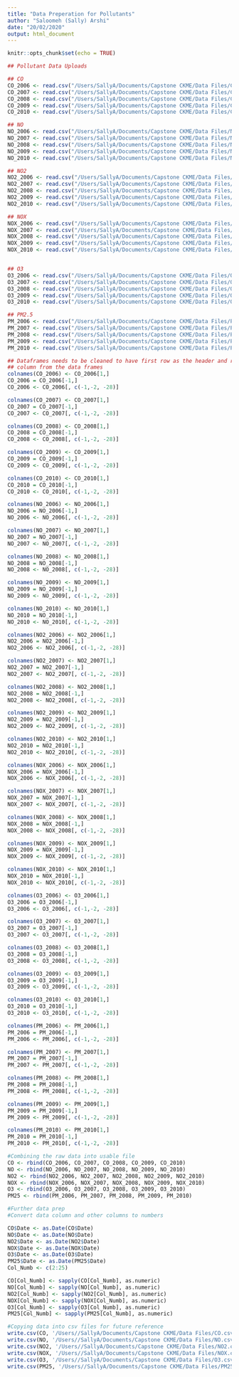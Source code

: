 ```yaml
---
title: "Data Preperation for Pollutants"
author: "Saloomeh (Sally) Arshi"
date: "20/02/2020"
output: html_document
---
```


```r
knitr::opts_chunk$set(echo = TRUE)
```



```r
## Pollutant Data Uploads

## CO
CO_2006 <- read.csv("/Users/SallyA/Documents/Capstone CKME/Data Files/CO/CO_2006.csv", stringsAsFactors = FALSE, header = TRUE)
CO_2007 <- read.csv("/Users/SallyA/Documents/Capstone CKME/Data Files/CO/CO_2007.csv", stringsAsFactors = FALSE, header = TRUE)
CO_2008 <- read.csv("/Users/SallyA/Documents/Capstone CKME/Data Files/CO/CO_2008.csv", stringsAsFactors = FALSE, header = TRUE)
CO_2009 <- read.csv("/Users/SallyA/Documents/Capstone CKME/Data Files/CO/CO_2009.csv", stringsAsFactors = FALSE, header = TRUE)
CO_2010 <- read.csv("/Users/SallyA/Documents/Capstone CKME/Data Files/CO/CO_2010.csv", stringsAsFactors = FALSE, header = TRUE)

## NO
NO_2006 <- read.csv("/Users/SallyA/Documents/Capstone CKME/Data Files/NO/NO_2006.csv", stringsAsFactors = FALSE, header = TRUE)
NO_2007 <- read.csv("/Users/SallyA/Documents/Capstone CKME/Data Files/NO/NO_2007.csv", stringsAsFactors = FALSE, header = TRUE)
NO_2008 <- read.csv("/Users/SallyA/Documents/Capstone CKME/Data Files/NO/NO_2008.csv", stringsAsFactors = FALSE, header = TRUE)
NO_2009 <- read.csv("/Users/SallyA/Documents/Capstone CKME/Data Files/NO/NO_2009.csv", stringsAsFactors = FALSE, header = TRUE)
NO_2010 <- read.csv("/Users/SallyA/Documents/Capstone CKME/Data Files/NO/NO_2010.csv", stringsAsFactors = FALSE, header = TRUE)

## NO2
NO2_2006 <- read.csv("/Users/SallyA/Documents/Capstone CKME/Data Files/NO2/NO2_2006.csv", stringsAsFactors = FALSE, header = TRUE)
NO2_2007 <- read.csv("/Users/SallyA/Documents/Capstone CKME/Data Files/NO2/NO2_2007.csv", stringsAsFactors = FALSE, header = TRUE)
NO2_2008 <- read.csv("/Users/SallyA/Documents/Capstone CKME/Data Files/NO2/NO2_2008.csv", stringsAsFactors = FALSE, header = TRUE)
NO2_2009 <- read.csv("/Users/SallyA/Documents/Capstone CKME/Data Files/NO2/NO2_2009.csv", stringsAsFactors = FALSE, header = TRUE)
NO2_2010 <- read.csv("/Users/SallyA/Documents/Capstone CKME/Data Files/NO2/NO2_2010.csv", stringsAsFactors = FALSE, header = TRUE)

## NOX
NOX_2006 <- read.csv("/Users/SallyA/Documents/Capstone CKME/Data Files/NOX/NOX_2006.csv", stringsAsFactors = FALSE, header = TRUE)
NOX_2007 <- read.csv("/Users/SallyA/Documents/Capstone CKME/Data Files/NOX/NOX_2007.csv", stringsAsFactors = FALSE, header = TRUE)
NOX_2008 <- read.csv("/Users/SallyA/Documents/Capstone CKME/Data Files/NOX/NOX_2008.csv", stringsAsFactors = FALSE, header = TRUE)
NOX_2009 <- read.csv("/Users/SallyA/Documents/Capstone CKME/Data Files/NOX/NOX_2009.csv", stringsAsFactors = FALSE, header = TRUE)
NOX_2010 <- read.csv("/Users/SallyA/Documents/Capstone CKME/Data Files/NOX/NOX_2010.csv", stringsAsFactors = FALSE, header = TRUE)


## O3
O3_2006 <- read.csv("/Users/SallyA/Documents/Capstone CKME/Data Files/O3/O3_2006.csv", stringsAsFactors = FALSE, header = TRUE)
O3_2007 <- read.csv("/Users/SallyA/Documents/Capstone CKME/Data Files/O3/O3_2007.csv", stringsAsFactors = FALSE, header = TRUE)
O3_2008 <- read.csv("/Users/SallyA/Documents/Capstone CKME/Data Files/O3/O3_2008.csv", stringsAsFactors = FALSE, header = TRUE)
O3_2009 <- read.csv("/Users/SallyA/Documents/Capstone CKME/Data Files/O3/O3_2009.csv", stringsAsFactors = FALSE, header = TRUE)
O3_2010 <- read.csv("/Users/SallyA/Documents/Capstone CKME/Data Files/O3/O3_2010.csv", stringsAsFactors = FALSE, header = TRUE)

## PM2.5
PM_2006 <- read.csv("/Users/SallyA/Documents/Capstone CKME/Data Files/PM25/PM25_2006.csv", stringsAsFactors = FALSE, header = TRUE)
PM_2007 <- read.csv("/Users/SallyA/Documents/Capstone CKME/Data Files/PM25/PM25_2007.csv", stringsAsFactors = FALSE, header = TRUE)
PM_2008 <- read.csv("/Users/SallyA/Documents/Capstone CKME/Data Files/PM25/PM25_2008.csv", stringsAsFactors = FALSE, header = TRUE)
PM_2009 <- read.csv("/Users/SallyA/Documents/Capstone CKME/Data Files/PM25/PM25_2009.csv", stringsAsFactors = FALSE, header = TRUE)
PM_2010 <- read.csv("/Users/SallyA/Documents/Capstone CKME/Data Files/PM25/PM25_2010.csv", stringsAsFactors = FALSE, header = TRUE)

## Dataframes needs to be cleaned to have first row as the header and remove the Staiton ID and Pollutant Name and the empty 
## column from the data frames
colnames(CO_2006) <- CO_2006[1,]
CO_2006 = CO_2006[-1,]
CO_2006 <- CO_2006[, c(-1,-2, -28)]

colnames(CO_2007) <- CO_2007[1,]
CO_2007 = CO_2007[-1,]
CO_2007 <- CO_2007[, c(-1,-2, -28)]

colnames(CO_2008) <- CO_2008[1,]
CO_2008 = CO_2008[-1,]
CO_2008 <- CO_2008[, c(-1,-2, -28)]

colnames(CO_2009) <- CO_2009[1,]
CO_2009 = CO_2009[-1,]
CO_2009 <- CO_2009[, c(-1,-2, -28)]

colnames(CO_2010) <- CO_2010[1,]
CO_2010 = CO_2010[-1,]
CO_2010 <- CO_2010[, c(-1,-2, -28)]

colnames(NO_2006) <- NO_2006[1,]
NO_2006 = NO_2006[-1,]
NO_2006 <- NO_2006[, c(-1,-2, -28)]

colnames(NO_2007) <- NO_2007[1,]
NO_2007 = NO_2007[-1,]
NO_2007 <- NO_2007[, c(-1,-2, -28)]

colnames(NO_2008) <- NO_2008[1,]
NO_2008 = NO_2008[-1,]
NO_2008 <- NO_2008[, c(-1,-2, -28)]

colnames(NO_2009) <- NO_2009[1,]
NO_2009 = NO_2009[-1,]
NO_2009 <- NO_2009[, c(-1,-2, -28)]

colnames(NO_2010) <- NO_2010[1,]
NO_2010 = NO_2010[-1,]
NO_2010 <- NO_2010[, c(-1,-2, -28)]

colnames(NO2_2006) <- NO2_2006[1,]
NO2_2006 = NO2_2006[-1,]
NO2_2006 <- NO2_2006[, c(-1,-2, -28)]

colnames(NO2_2007) <- NO2_2007[1,]
NO2_2007 = NO2_2007[-1,]
NO2_2007 <- NO2_2007[, c(-1,-2, -28)]

colnames(NO2_2008) <- NO2_2008[1,]
NO2_2008 = NO2_2008[-1,]
NO2_2008 <- NO2_2008[, c(-1,-2, -28)]

colnames(NO2_2009) <- NO2_2009[1,]
NO2_2009 = NO2_2009[-1,]
NO2_2009 <- NO2_2009[, c(-1,-2, -28)]

colnames(NO2_2010) <- NO2_2010[1,]
NO2_2010 = NO2_2010[-1,]
NO2_2010 <- NO2_2010[, c(-1,-2, -28)]

colnames(NOX_2006) <- NOX_2006[1,]
NOX_2006 = NOX_2006[-1,]
NOX_2006 <- NOX_2006[, c(-1,-2, -28)]

colnames(NOX_2007) <- NOX_2007[1,]
NOX_2007 = NOX_2007[-1,]
NOX_2007 <- NOX_2007[, c(-1,-2, -28)]

colnames(NOX_2008) <- NOX_2008[1,]
NOX_2008 = NOX_2008[-1,]
NOX_2008 <- NOX_2008[, c(-1,-2, -28)]

colnames(NOX_2009) <- NOX_2009[1,]
NOX_2009 = NOX_2009[-1,]
NOX_2009 <- NOX_2009[, c(-1,-2, -28)]

colnames(NOX_2010) <- NOX_2010[1,]
NOX_2010 = NOX_2010[-1,]
NOX_2010 <- NOX_2010[, c(-1,-2, -28)]

colnames(O3_2006) <- O3_2006[1,]
O3_2006 = O3_2006[-1,]
O3_2006 <- O3_2006[, c(-1,-2, -28)]

colnames(O3_2007) <- O3_2007[1,]
O3_2007 = O3_2007[-1,]
O3_2007 <- O3_2007[, c(-1,-2, -28)]

colnames(O3_2008) <- O3_2008[1,]
O3_2008 = O3_2008[-1,]
O3_2008 <- O3_2008[, c(-1,-2, -28)]

colnames(O3_2009) <- O3_2009[1,]
O3_2009 = O3_2009[-1,]
O3_2009 <- O3_2009[, c(-1,-2, -28)]

colnames(O3_2010) <- O3_2010[1,]
O3_2010 = O3_2010[-1,]
O3_2010 <- O3_2010[, c(-1,-2, -28)]

colnames(PM_2006) <- PM_2006[1,]
PM_2006 = PM_2006[-1,]
PM_2006 <- PM_2006[, c(-1,-2, -28)]

colnames(PM_2007) <- PM_2007[1,]
PM_2007 = PM_2007[-1,]
PM_2007 <- PM_2007[, c(-1,-2, -28)]

colnames(PM_2008) <- PM_2008[1,]
PM_2008 = PM_2008[-1,]
PM_2008 <- PM_2008[, c(-1,-2, -28)]

colnames(PM_2009) <- PM_2009[1,]
PM_2009 = PM_2009[-1,]
PM_2009 <- PM_2009[, c(-1,-2, -28)]

colnames(PM_2010) <- PM_2010[1,]
PM_2010 = PM_2010[-1,]
PM_2010 <- PM_2010[, c(-1,-2, -28)]

#Combining the raw data into usable file
CO <- rbind(CO_2006, CO_2007, CO_2008, CO_2009, CO_2010)
NO <- rbind(NO_2006, NO_2007, NO_2008, NO_2009, NO_2010)
NO2 <- rbind(NO2_2006, NO2_2007, NO2_2008, NO2_2009, NO2_2010)
NOX <- rbind(NOX_2006, NOX_2007, NOX_2008, NOX_2009, NOX_2010)
O3 <- rbind(O3_2006, O3_2007, O3_2008, O3_2009, O3_2010)
PM25 <- rbind(PM_2006, PM_2007, PM_2008, PM_2009, PM_2010)

#Further data prep
#Convert data column and other columns to numbers

CO$Date <- as.Date(CO$Date)
NO$Date <- as.Date(NO$Date)
NO2$Date <- as.Date(NO2$Date)
NOX$Date <- as.Date(NOX$Date)
O3$Date <- as.Date(O3$Date)
PM25$Date <- as.Date(PM25$Date)
Col_Numb <- c(2:25)

CO[Col_Numb] <- sapply(CO[Col_Numb], as.numeric)
NO[Col_Numb] <- sapply(NO[Col_Numb], as.numeric)
NO2[Col_Numb] <- sapply(NO2[Col_Numb], as.numeric)
NOX[Col_Numb] <- sapply(NOX[Col_Numb], as.numeric)
O3[Col_Numb] <- sapply(O3[Col_Numb], as.numeric)
PM25[Col_Numb] <- sapply(PM25[Col_Numb], as.numeric)

#Copying data into csv files for future reference
write.csv(CO, '/Users//SallyA/Documents/Capstone CKME/Data Files/CO.csv')
write.csv(NO, '/Users//SallyA/Documents/Capstone CKME/Data Files/NO.csv')
write.csv(NO2, '/Users//SallyA/Documents/Capstone CKME/Data Files/NO2.csv')
write.csv(NOX, '/Users//SallyA/Documents/Capstone CKME/Data Files/NOX.csv')
write.csv(O3, '/Users//SallyA/Documents/Capstone CKME/Data Files/O3.csv')
write.csv(PM25, '/Users//SallyA/Documents/Capstone CKME/Data Files/PM25.csv')

```

